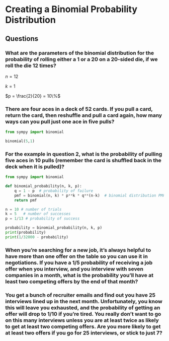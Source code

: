 # Creating a Binomial Probability Distribution

## Questions

### What are the parameters of the binomial distribution for the probability of rolling either a 1 or a 20 on a 20-sided die, if we roll the die 12 times?

$n = 12$

$k = 1$

$p = \frac{2}{20} = 10\%$

### There are four aces in a deck of 52 cards. If you pull a card, return the card, then reshuffle and pull a card again, how many ways can you pull just one ace in five pulls?

```python

from sympy import binomial

binomial(5,1)
```

### For the example in question 2, what is the probability of pulling five aces in 10 pulls (remember the card is shuffled back in the deck when it is pulled)?

```python
from sympy import binomial

def binomial_probability(n, k, p):
    q = 1 - p  # probability of failure
    pmf = binomial(n, k) * p**k * q**(n-k)  # binomial distribution PMF
    return pmf

n = 10 # number of trials
k = 5   # number of successes
p = 1/13 # probability of success

probability = binomial_probability(n, k, p)
print(probability)
print(1/32000 - probability)
```

### When you're searching for a new job, it's always helpful to have more than one offer on the table so you can use it in negotiations. If you have a 1/5 probability of receiving a job offer when you interview, and you interview with seven companies in a month, what is the probability you'll have at least two competing offers by the end of that month?

### You get a bunch of recruiter emails and find out you have 25 interviews lined up in the next month. Unfortunately, you know this will leave you exhausted, and the probability of getting an offer will drop to 1/10 if you're tired. You really don't want to go on this many interviews unless you are at least twice as likely to get at least two competing offers. Are you more likely to get at least two offers if you go for 25 interviews, or stick to just 7?
